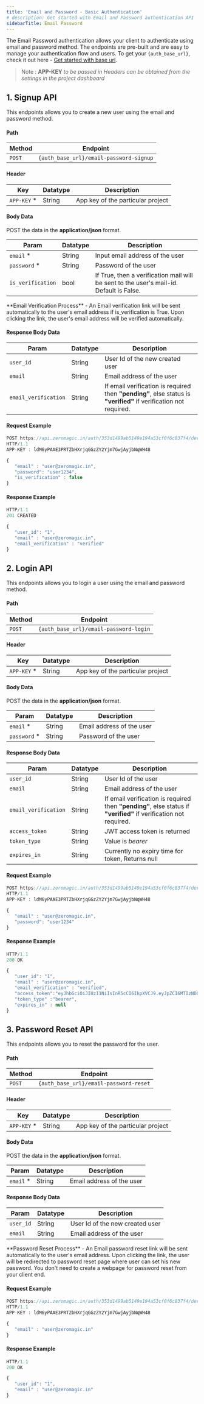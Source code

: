 ```yaml
---
title: 'Email and Password - Basic Authentication'
# description: Get started with Email and Password authentication API
sidebarTitle: Email Password
---
```


The Email Password authentication allows your client to authenticate using email and password method. The endpoints are pre-built and are easy to manage your authentication flow and users. To get your `{auth_base_url}`, check it out here - [Get started with base url](/authentication/api/generalinfo#get-started-with-base-url).

> Note : **APP-KEY** *to be passed in Headers can be obtained from the settings in the project dashboard*


## 1. Signup API

This endpoints allows you to create a new user using the email and password method.

#### Path
| Method | Endpoint |
|---------|-------|
|`POST` | `{auth_base_url}/email-password-signup`|

#### Header
| Key | Datatype | Description|
|-------|-------|----------|
| `APP-KEY` * | String | App key of the particular project |


#### Body Data
POST the data in the **application/json** format.

| Param | Datatype | Description|
|-------|-------|----------|
| `email` * | String | Input email address of the user |
| `password` * | String | Password of the user |
| `is_verification` | bool | If True, then a verification mail will be sent to the user's mail-id. Default is False. |

<Note>
**Email Verification Process** - An Email verification link will be sent automatically to the user's email address if is_verification is True. Upon clicking the link, the user's email address will be verified automatically.
</Note>

#### Response Body Data

| Param | Datatype | Description|
|-------|-------|----------|
| `user_id` | String | User Id of the new created user |
| `email`  | String | Email address of the user |
| `email_verification` | String | If email verification is required then **"pending"**, else status is **"verified"** if verification not required. |


#### Request Example

```jsx
POST https://api.zeromagic.in/auth/353d1499ab5149e194a53cf0f6c837f4/development/email-password-signup 
HTTP/1.1
APP-KEY : ldM6yPAAE3PRTZbHXrjqGGzZY2Yjm7GwjAyjbNqWH48

{
   "email" : "user@zeromagic.in",
   "password": "user1234",
   "is_verification" : false
}
```

#### Response Example

```jsx
HTTP/1.1 
201 CREATED

{
   "user_id": "1",
   "email" : "user@zeromagic.in",
   "email_verification" : "verified"
}
```

## 2. Login API

This endpoints allows you to login a user using the email and password method.

#### Path
| Method | Endpoint |
|---------|-------|
|`POST` | `{auth_base_url}/email-password-login`|

#### Header
| Key | Datatype | Description|
|-------|-------|----------|
| `APP-KEY` * | String | App key of the particular project |


#### Body Data
POST the data in the **application/json** format.

| Param | Datatype | Description|
|-------|-------|----------|
| `email` * | String | Email address of the user |
| `password` * | String | Password of the user |


#### Response Body Data

| Param | Datatype | Description|
|-------|-------|----------|
| `user_id` | String | User Id of the user |
| `email`  | String | Email address of the user |
| `email_verification` | String | If email verification is required then **"pending"**, else status if **"verified"** if verification not required. |
| `access_token` | String | JWT access token is returned |
| `token_type` | String | Value is *bearer* |
| `expires_in` | String | Currently no expiry time for token, Returns null |



#### Request Example

```jsx
POST https://api.zeromagic.in/auth/353d1499ab5149e194a53cf0f6c837f4/development/email-password-login 
HTTP/1.1
APP-KEY : ldM6yPAAE3PRTZbHXrjqGGzZY2Yjm7GwjAyjbNqWH48

{
   "email" : "user@zeromagic.in",
   "password": "user1234"
}
```

#### Response Example

```jsx
HTTP/1.1 
200 OK

{
   "user_id": "1",
   "email" : "user@zeromagic.in",
   "email_verification" : "verified",
   "access_token":"eyJhbGciOiJIUzI1NiIsInR5cCI6IkpXVCJ9.eyJpZCI6MTIzNDU2Nzg5LCJuYW1lIjoiSm9zZXBoIn0.OpOSSw7e485LOP5PrzScxHb7SR6sAOMRckfFwi4rp7o",
   "token_type" :"bearer",
   "expires_in" : null
}
```

## 3. Password Reset API

This endpoints allows you to reset the password for the user.

#### Path
| Method | Endpoint |
|---------|-------|
|`POST` | `{auth_base_url}/email-password-reset`|

#### Header
| Key | Datatype | Description|
|-------|-------|----------|
| `APP-KEY` * | String | App key of the particular project |

#### Body Data
POST the data in the **application/json** format.

| Param | Datatype | Description|
|-------|-------|----------|
| `email` * | String | Email address of the user |


#### Response Body Data

| Param | Datatype | Description|
|-------|-------|----------|
| `user_id` | String | User Id of the new created user |
| `email`  | String | Email address of the user |


<Note>
**Password Reset Process** - An Email password reset link will be sent automatically to the user's email address. Upon clicking the link, the user will be redirected to password reset page where user can set his new password. You don't need to create a webpage for password reset from your client end.
</Note>



#### Request Example

```jsx
POST https://api.zeromagic.in/auth/353d1499ab5149e194a53cf0f6c837f4/development/email-password-reset 
HTTP/1.1
APP-KEY : ldM6yPAAE3PRTZbHXrjqGGzZY2Yjm7GwjAyjbNqWH48

{
   "email" : "user@zeromagic.in"
}
```

#### Response Example

```jsx
HTTP/1.1 
200 OK

{
   "user_id": "1",
   "email" : "user@zeromagic.in"
}
```

